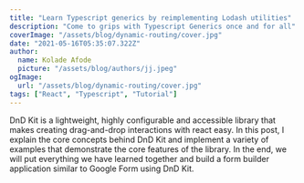 ```yaml
---
title: "Learn Typescript generics by reimplementing Lodash utilities"
description: "Come to grips with Typescript Generics once and for all"
coverImage: "/assets/blog/dynamic-routing/cover.jpg"
date: "2021-05-16T05:35:07.322Z"
author:
  name: Kolade Afode
  picture: "/assets/blog/authors/jj.jpeg"
ogImage:
  url: "/assets/blog/dynamic-routing/cover.jpg"
tags: ["React", "Typescript", "Tutorial"]
---
```


DnD Kit is a lightweight, highly configurable and accessible library that makes creating drag-and-drop interactions with react easy. In this post, I explain the core concepts behind DnD Kit and implement a variety of examples that demonstrate the core features of the library. In the end, we will put everything we have learned together and build a form builder application similar to Google Form using DnD Kit.
